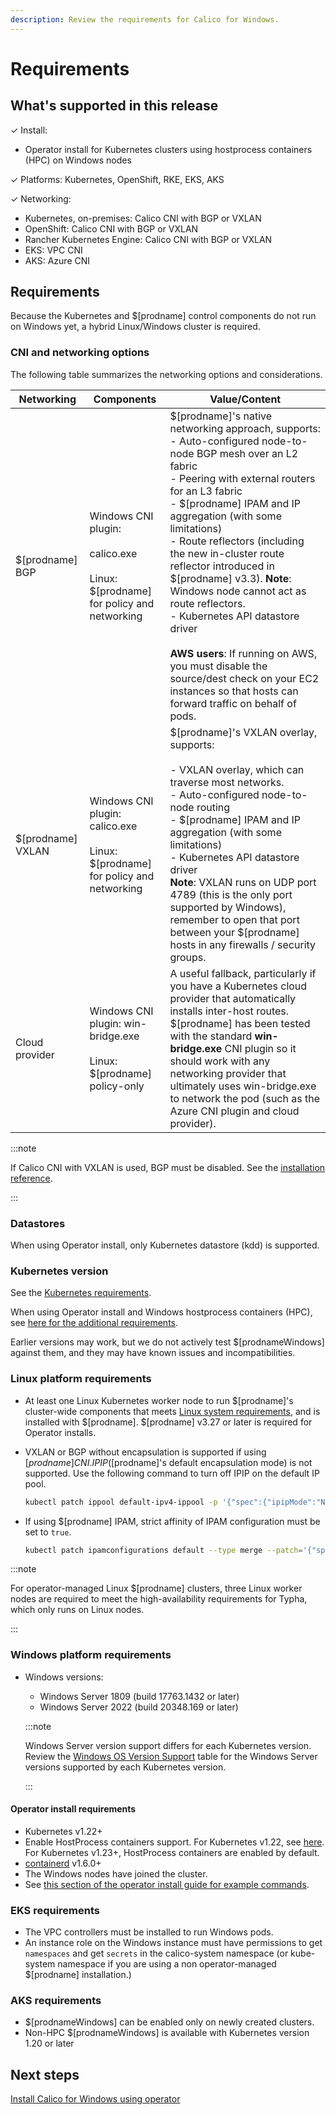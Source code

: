 ```yaml
---
description: Review the requirements for Calico for Windows.
---
```


# Requirements

## What's supported in this release

✓ Install:
- Operator install for Kubernetes clusters using hostprocess containers (HPC) on Windows nodes

✓ Platforms: Kubernetes, OpenShift, RKE, EKS, AKS

✓ Networking:

- Kubernetes, on-premises: Calico CNI with BGP or VXLAN
- OpenShift: Calico CNI with BGP or VXLAN
- Rancher Kubernetes Engine: Calico CNI with BGP or VXLAN
- EKS: VPC CNI
- AKS: Azure CNI

## Requirements

Because the Kubernetes and $[prodname] control components do not run on Windows yet, a hybrid Linux/Windows cluster is required.

### CNI and networking options

The following table summarizes the networking options and considerations.

| Networking         | Components                                                                                  | **Value/Content**                                                                                                                                                                                                                                                                                                                                                                                                                                                                                                                                                                                            |
| ------------------ | ------------------------------------------------------------------------------------------- | ------------------------------------------------------------------------------------------------------------------------------------------------------------------------------------------------------------------------------------------------------------------------------------------------------------------------------------------------------------------------------------------------------------------------------------------------------------------------------------------------------------------------------------------------------------------------------------------------------------ |
| $[prodname] BGP   | Windows CNI plugin:<br /><br />calico.exe<br /><br />Linux: $[prodname] for policy and networking      | $[prodname]'s native networking approach, supports:<br/>- Auto-configured node-to-node BGP mesh over an L2 fabric<br/>- Peering with external routers for an L3 fabric<br/>- $[prodname] IPAM and IP aggregation (with some limitations)<br/>- Route reflectors (including the new in-cluster route reflector introduced in $[prodname] v3.3). **Note**: Windows node cannot act as route reflectors.<br/>- Kubernetes API datastore driver<br/><br />**AWS users**: If running on AWS, you must disable the source/dest check on your EC2 instances so that hosts can forward traffic on behalf of pods. |
| $[prodname] VXLAN | Windows CNI plugin:<br/>calico.exe<br /><br />Linux: $[prodname] for policy and networking | $[prodname]'s VXLAN overlay, supports:<br/><br />- VXLAN overlay, which can traverse most networks.<br/>- Auto-configured node-to-node routing<br/>- $[prodname] IPAM and IP aggregation (with some limitations)<br/>- Kubernetes API datastore driver<br/>**Note**: VXLAN runs on UDP port 4789 (this is the only port supported by Windows), remember to open that port between your $[prodname] hosts in any firewalls / security groups.                                                                                                                                                              |
| Cloud provider     | Windows CNI plugin: win-bridge.exe<br /><br />Linux: $[prodname] policy-only               | A useful fallback, particularly if you have a Kubernetes cloud provider that automatically installs inter-host routes. $[prodname] has been tested with the standard **win-bridge.exe** CNI plugin so it should work with any networking provider that ultimately uses win-bridge.exe to network the pod (such as the Azure CNI plugin and cloud provider).                                                                                                                                                                                                                                                 |

:::note

If Calico CNI with VXLAN is used, BGP must be disabled. See the [installation reference](../../../reference/installation/api.mdx#operator.tigera.io/v1.BGPOption).

:::

### Datastores

When using Operator install, only Kubernetes datastore (kdd) is supported.

### Kubernetes version

See the [Kubernetes requirements](../requirements.mdx#kubernetes-requirements).

When using Operator install and Windows hostprocess containers (HPC), see [here for the additional requirements](operator.mdx#hpc-requirements).

Earlier versions may work, but we do not actively test $[prodnameWindows] against them, and they may have known issues and incompatibilities.

### Linux platform requirements

- At least one Linux Kubernetes worker node to run $[prodname]'s cluster-wide components that meets [Linux system requirements](../requirements.mdx), and is installed with $[prodname]. $[prodname] v3.27 or later is required for Operator installs.
- VXLAN or BGP without encapsulation is supported if using $[prodname] CNI. IPIP ($[prodname]'s default encapsulation mode) is not supported. Use the following command to turn off IPIP on the default IP pool.

  ```bash
  kubectl patch ippool default-ipv4-ippool -p '{"spec":{"ipipMode":"Never","vxlanMode":"Always"}}'
  ```

- If using $[prodname] IPAM, strict affinity of IPAM configuration must be set to `true`.

  ```bash
  kubectl patch ipamconfigurations default --type merge --patch='{"spec": {"strictAffinity": true}}'
  ```

:::note

For operator-managed Linux $[prodname] clusters, three Linux worker nodes are required to meet the high-availability requirements for Typha, which only runs on Linux nodes.

:::

### Windows platform requirements

- Windows versions:

  - Windows Server 1809 (build 17763.1432 or later)
  - Windows Server 2022 (build 20348.169 or later)

  :::note

  Windows Server version support differs for each Kubernetes version. Review the [Windows OS Version Support](https://kubernetes.io/docs/setup/production-environment/windows/intro-windows-in-kubernetes/#windows-os-version-support) table for the Windows Server versions supported by each Kubernetes version.

  :::

#### Operator install requirements

- Kubernetes v1.22+
- Enable HostProcess containers support. For Kubernetes v1.22, see [here](https://kubernetes.io/docs/tasks/configure-pod-container/create-hostprocess-pod/#before-you-begin). For Kubernetes v1.23+, HostProcess containers are enabled by default.
- [containerd](https://kubernetes.io/docs/setup/production-environment/container-runtimes/#containerd) v1.6.0+
- The Windows nodes have joined the cluster.
- See [this section of the operator install guide for example commands](operator.mdx#hpc-requirements).

### EKS requirements

- The VPC controllers must be installed to run Windows pods.
- An instance role on the Windows instance must have permissions to get `namespaces` and get `secrets` in the calico-system namespace (or kube-system namespace if you are using a non operator-managed $[prodname] installation.)

### AKS requirements

- $[prodnameWindows] can be enabled only on newly created clusters.
- Non-HPC $[prodnameWindows] is available with Kubernetes version 1.20 or later

## Next steps

[Install Calico for Windows using operator](operator.mdx)
